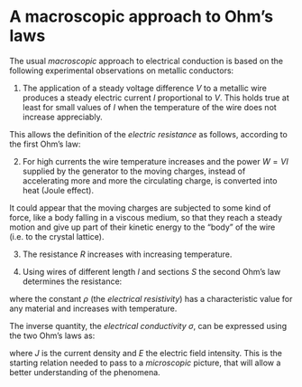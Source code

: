 # A macroscopic approach to Ohm’s laws

The usual *macroscopic* approach to electrical conduction is based on the following experimental observations on metallic conductors:

1) The application of a steady voltage difference $V$ to a metallic wire produces a steady electric current $I$ proportional to $V$. This holds true at least for small values of $I$ when the temperature of the wire does not increase appreciably.

This allows the definition of the *electric resistance* as follows, according to the first Ohm's law:
 \begin{equation}
 R=\frac{ V }{ I }
 (\#eq:ohmLaw1)
 \end{equation}

2) For high currents the wire temperature increases and the power $W=VI$ supplied by the generator to the moving charges, instead of accelerating more and more the circulating charge, is converted into heat (Joule effect).

It could appear that the moving charges are subjected to some kind of force, like a body falling in a viscous medium, so that they reach a steady motion and give up part of their kinetic energy to the “body” of the wire (i.e. to the crystal lattice).

3) The resistance $R$ increases with increasing temperature.

4) Using wires of different length $l$ and sections $S$ the second Ohm's law determines the resistance:

\begin{equation}
R= \frac{ \rho l}{S} 
(\#eq:ohmLaw2)
\end{equation}

where the constant $\rho$ (the *electrical resistivity*) has a characteristic value for any material and increases with temperature.

The inverse quantity, the *electrical conductivity* $\sigma$, can be expressed using the two Ohm's laws as:

\begin{equation}
\sigma = \frac{1}{ \rho }=\frac{J}{E}
(\#eq:conductivity)
\end{equation}


where $J$ is the current density and $E$ the electric field intensity. This is the starting relation needed to pass to a *microscopic* picture, that will allow a better understanding of the phenomena.
